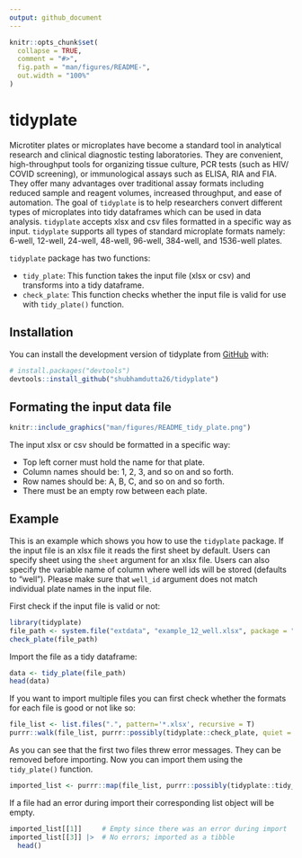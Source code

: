 ```yaml
---
output: github_document
---
```


<!-- README.md is generated from README.Rmd. Please edit that file -->

```r
knitr::opts_chunk$set(
  collapse = TRUE,
  comment = "#>",
  fig.path = "man/figures/README-",
  out.width = "100%"
)
```

# tidyplate

<!-- badges: start -->
<!-- badges: end -->

Microtiter plates or microplates have become a standard tool in analytical research and clinical diagnostic testing laboratories. They are convenient, high-throughput tools for organizing tissue culture, PCR tests (such as HIV/ COVID screening), or immunological assays such as ELISA, RIA and FIA. They offer many advantages over traditional assay formats including reduced sample and reagent volumes, increased throughput, and ease of automation. The goal of `tidyplate` is to help researchers convert different types of microplates into tidy dataframes which can be used in data analysis. `tidyplate` accepts xlsx and csv files formatted in a specific way as input. `tidyplate` supports all types of standard microplate formats namely: 6-well, 12-well, 24-well, 48-well, 96-well, 384-well, and 1536-well plates.

`tidyplate` package has two functions:

  * `tidy_plate`: This function takes the input file (xlsx or csv) and transforms into a tidy dataframe.
  * `check_plate`: This function checks whether the input file is valid for use with `tidy_plate()` function.

## Installation

You can install the development version of tidyplate from [GitHub](https://github.com/) with:

``` r
# install.packages("devtools")
devtools::install_github("shubhamdutta26/tidyplate")
```

## Formating the input data file

```r
knitr::include_graphics("man/figures/README_tidy_plate.png")
```

The input xlsx or csv should be formatted in a specific way:

  * Top left corner must hold the name for that plate.
  * Column names should be: 1, 2, 3, and so on and so forth.
  * Row names should be: A, B, C, and so on and so forth.
  * There must be an empty row between each plate.

## Example

This is an example which shows you how to use the `tidyplate` package. If the input file is an xlsx file it reads the first sheet by default. Users can specify sheet using the `sheet` argument for an xlsx file. Users can also specify the variable name of column where well ids will be stored (defaults to "well"). Please make sure that `well_id` argument does not match individual plate names in the input file.

First check if the input file is valid or not:
```r
library(tidyplate)
file_path <- system.file("extdata", "example_12_well.xlsx", package = "tidyplate")
check_plate(file_path)
```

Import the file as a tidy dataframe:
```r
data <- tidy_plate(file_path)
head(data)
```

If you want to import multiple files you can first check whether the formats for each file is good or not like so:
```r
file_list <- list.files(".", pattern='*.xlsx', recursive = T)
purrr::walk(file_list, purrr::possibly(tidyplate::check_plate, quiet = F))
```

As you can see that the first two files threw error messages. They can be removed before importing. Now you can import them using the `tidy_plate()` function.
```r
imported_list <- purrr::map(file_list, purrr::possibly(tidyplate::tidy_plate, quiet = F))
```

If a file had an error during import their corresponding list object will be empty.
```r
imported_list[[1]]     # Empty since there was an error during import
imported_list[[3]] |>  # No errors; imported as a tibble
  head()
```
